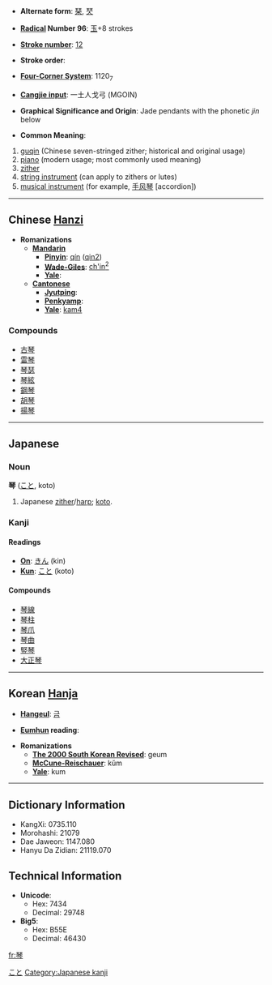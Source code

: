 * '''Alternate form''': [[琹]], [[珡]]

* '''[[Wiktionary:Chinese radical index| Radical]] Number 96''': [[Wiktionary:Chinese radical index 玉|玉]]+8 strokes

* '''[[Wiktionary:Chinese total strokes index|Stroke number]]''': [[Wiktionary:Chinese total strokes index 12|12]]

* '''Stroke order''': 

* '''[[Wiktionary:Chinese four corner index|Four-Corner System]]''': 1120<sub>7</sub>

* '''[[Wiktionary:Chinese Cangjie index|Cangjie input]]''': 一土人戈弓 (MGOIN)

* '''Graphical Significance and Origin''': Jade pendants with the phonetic ''jin'' below

* '''Common Meaning''':
# [[guqin]] (Chinese seven-stringed zither; historical and original usage)
# [[piano]] (modern usage; most commonly used meaning)
# [[zither]]
# [[string instrument]] (can apply to zithers or lutes)
# [[musical instrument]] (for example, [[手风琴]] [accordion])

----

== Chinese [[Hanzi]] ==
{{wikipediapar|Guqin}}

* '''Romanizations'''
** '''[[Mandarin]]'''
*** '''[[Pinyin]]''': [[qín]] ([[qin2]])
*** '''[[Wade-Giles]]''': [[ch'in2|ch'in<sup>2</sup>]]
*** '''[[Yale]]''': 
** '''[[Cantonese]]'''
*** '''[[Jyutping]]''':
*** '''[[Penkyamp]]''': 
*** '''[[Yale]]''': [[kam4]]

===Compounds===

*[[古琴]]
*[[雷琴]]
*[[琴瑟]]
*[[琴絃]]
*[[鋼琴]]
*[[胡琴]]
*[[揚琴]]

----

==Japanese==
{{wikipediapar|Koto (musical instrument)}}

===Noun===
'''琴''' ([[こと]], koto)
#Japanese [[zither]]/[[harp]]; [[koto]].

===Kanji===
====Readings====
* '''[[On]]''': [[きん]] (kin)
* '''[[Kun]]''': [[こと]] (koto)

====Compounds====
*[[琴線]]
*[[琴柱]]
*[[琴爪]]
*[[琴曲]]
*[[竪琴]]
*[[大正琴]]

[[Category:ja:Music|こと]]

----

== Korean [[Hanja]] ==

* '''[[Hangeul]]''': [[금]]

* '''[[Eumhun]] reading''': 

* '''Romanizations'''
** '''[[The 2000 South Korean Revised Romanization|The 2000 South Korean Revised]]''': geum
** '''[[McCune-Reischauer]]''': kŭm
** '''[[Yale]]''': kum

----

== Dictionary Information ==

* KangXi: 0735.110
* Morohashi: 21079
* Dae Jaweon: 1147.080
* Hanyu Da Zidian: 21119.070

== Technical Information ==

* '''Unicode''':
** Hex: 7434
** Decimal: 29748
* '''Big5''':
** Hex: B55E
** Decimal: 46430

[[Category:Japanese kanji]]

[[fr:琴]]